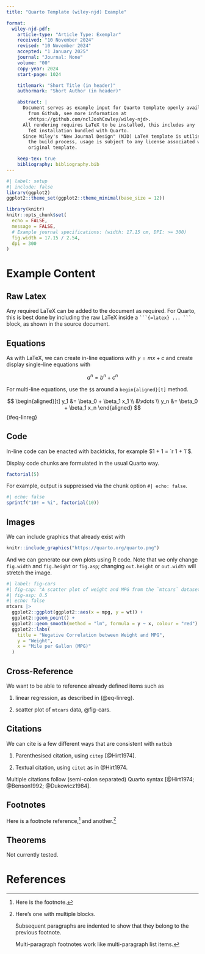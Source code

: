 ```yaml
---
title: "Quarto Template (wiley-njd) Example"

format:
  wiley-njd-pdf:
    article-type: "Article Type: Exemplar"
    received: "10 November 2024"
    revised: "10 November 2024"
    accepted: "1 January 2025"
    journal: "Journal: None"
    volume: "00"
    copy-year: 2024
    start-page: 1024

    titlemark: "Short Title (in header)"
    authormark: "Short Author (in header)"

    abstract: |
      Document serves as example input for Quarto template openly available
        from Github, see more information at
        <https://github.com/nclJoshCowley/wiley-njd>.
      All rendering requires LaTeX to be installed, this includes any 
        TeX installation bundled with Quarto.
      Since Wiley's "New Journal Design" (NJD) LaTeX template is utilised in
        the build process, usage is subject to any license associated with
        original template.

    keep-tex: true
    bibliography: bibliography.bib
---
```


```r
#| label: setup
#| include: false
library(ggplot2)
ggplot2::theme_set(ggplot2::theme_minimal(base_size = 12))

library(knitr)
knitr::opts_chunk$set(
  echo = FALSE,
  message = FALSE,
  # Example journal specifications: (width: 17.15 cm, DPI: >= 300)
  fig.width = 17.15 / 2.54,
  dpi = 300
)
```

# Example Content

## Raw Latex

Any required LaTeX can be added to the document as required.
For Quarto, this is best done by including the raw LaTeX inside a 
  ` ```{=latex} ... ``` ` block, as shown in the source document.

```{=latex}
\setlength{\parindent}{0pt}
```

## Equations

As with LaTeX, we can create in-line equations with $y = mx + c$ and create
  display single-line equations with

$$
    a^n
        = b^n + c^n
$$

For multi-line equations, use the `$$` around a `begin{aligned}[t]` method.

$$
\begin{aligned}[t]
    y_1
        &= \beta_0 + \beta_1 x_1
    \\
        &\vdots
    \\
    y_n
        &= \beta_0 + \beta_1 x_n
\end{aligned}
$$ {#eq-linreg}

## Code

In-line code can be enacted with backticks, for example $1 + 1 = `r 1 + 1`$.

Display code chunks are formulated in the usual Quarto way.

```r
factorial(5)
```

For example, output is suppressed via the chunk option `#| echo: false`.

```r
#| echo: false
sprintf("10! = %i", factorial(10))
```

## Images

We can include graphics that already exist with

```r
knitr::include_graphics("https://quarto.org/quarto.png")
```

And we can generate our own plots using R code.
Note that we only change `fig.width` and `fig.height` or `fig.asp`;
  changing `out.height` or `out.width` will stretch the image.

```r
#| label: fig-cars
#| fig-cap: "A scatter plot of weight and MPG from the `mtcars` dataset"
#| fig-asp: 0.5
#| echo: false
mtcars |> 
  ggplot2::ggplot(ggplot2::aes(x = mpg, y = wt)) +
  ggplot2::geom_point() +
  ggplot2::geom_smooth(method = "lm", formula = y ~ x, colour = "red") +
  ggplot2::labs(
    title = "Negative Correlation between Weight and MPG",
    y = "Weight",
    x = "Mile per Gallon (MPG)"
  )
```

## Cross-Reference

We want to be able to reference already defined items such as

1. linear regression, as described in (@eq-linreg).

1. scatter plot of `mtcars` data, @fig-cars.

## Citations

We can cite is a few different ways that are consistent with `natbib`

1. Parenthesised citation, using `citep` [@Hirt1974].

1. Textual citation, using `citet` as in @Hirt1974.

Multiple citations follow (semi-colon separated) Quarto syntax
  [@Hirt1974; @Benson1992; @Dukowicz1984].

## Footnotes

Here is a footnote reference,[^1] and another.[^longnote]

[^1]: Here is the footnote.

[^longnote]: Here's one with multiple blocks.

    Subsequent paragraphs are indented to show that they belong to the previous
    footnote.

    Multi-paragraph footnotes work like multi-paragraph list items.

## Theorems

Not currently tested.

<!--
::: {#thm-1}
This is a theorem.
:::

::: {proof}
With a proof.
:::

::: {#prp-1}
This is a proposition.
:::

::: {#def-1}
This is a definition
:::
-->

# References

::: {#refs}
:::
